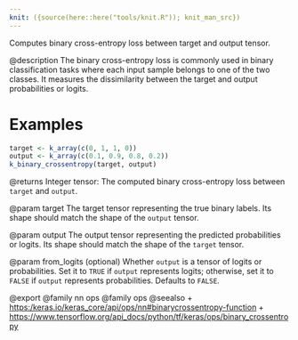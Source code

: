 ```yaml
---
knit: ({source(here::here("tools/knit.R")); knit_man_src})
---
```

Computes binary cross-entropy loss between target and output tensor.

@description
The binary cross-entropy loss is commonly used in binary
classification tasks where each input sample belongs to one
of the two classes. It measures the dissimilarity between the
target and output probabilities or logits.

# Examples
```r
target <- k_array(c(0, 1, 1, 0))
output <- k_array(c(0.1, 0.9, 0.8, 0.2))
k_binary_crossentropy(target, output)
```

@returns
Integer tensor: The computed binary cross-entropy loss between
`target` and `output`.

@param target
The target tensor representing the true binary labels.
Its shape should match the shape of the `output` tensor.

@param output
The output tensor representing the predicted probabilities
or logits. Its shape should match the shape of the
`target` tensor.

@param from_logits
(optional) Whether `output` is a tensor of logits or
probabilities.
Set it to `TRUE` if `output` represents logits; otherwise,
set it to `FALSE` if `output` represents probabilities.
Defaults to `FALSE`.

@export
@family nn ops
@family ops
@seealso
+ <https:/keras.io/keras_core/api/ops/nn#binarycrossentropy-function>
+ <https://www.tensorflow.org/api_docs/python/tf/keras/ops/binary_crossentropy>
